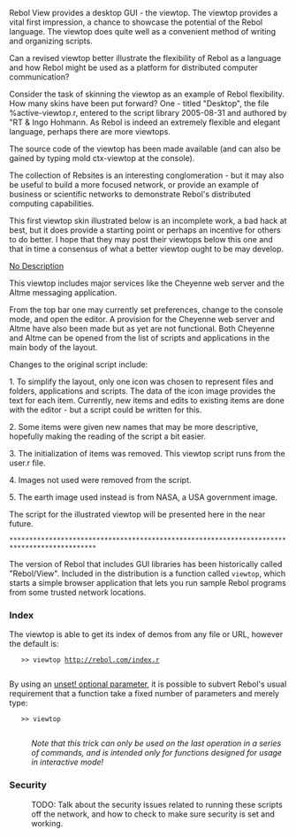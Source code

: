 Rebol View provides a desktop GUI - the viewtop.  The viewtop provides a vital first impression,  a chance to showcase the potential of the Rebol language.  The viewtop does quite well as a convenient method of writing and organizing scripts. 

Can a revised viewtop better illustrate the flexibility of Rebol as a language and how Rebol might be used as a platform for distributed computer communication? 

Consider the task of skinning the viewtop as an example of Rebol flexibility.  How many skins have been put forward?  One - titled "Desktop", the file %active-viewtop.r, entered to the script library 2005-08-31 and authored by "RT & Ingo Hohmann.   As Rebol is indeed an extremely flexible and elegant language, perhaps there are more viewtops. 

The source code of the viewtop has been made available (and can also be gained by typing mold ctx-viewtop at the console). 

The collection of Rebsites is an interesting conglomeration - but it may also be useful to build a more focused network, or provide an example of  business or scientific networks to demonstrate Rebol's distributed computing capabilities.   

This first viewtop skin illustrated below is an incomplete work, a bad hack at best, but it does provide a starting point or perhaps an incentive for others to do better.   I hope that they may post their viewtops  below this one and that in time a consensus  of what a better viewtop ought to be may develop.

[[images/Screen.png|No Description]]


This viewtop includes major services like the Cheyenne web server and the Altme messaging application. 

From the top bar one may currently set preferences, change to the console mode, and open the editor.  A provision for the Cheyenne web server and Altme have also been made but as yet are not functional.  Both Cheyenne and Altme can be opened from the list of scripts and applications in the main body of the layout.

Changes to the original script include:

1.  To simplify the layout, only one icon was chosen to represent files and folders, applications and scripts.  The data of the icon image provides the text for each item.  Currently, new items and edits to existing items are done with the editor - but a script could be written for this. 

2.  Some items were given new names that may be more descriptive, hopefully making the reading of the script a bit easier.

3.  The initialization of items was removed.  This viewtop script runs from the user.r file.

4.  Images not used were removed from the script.

5.  The earth image used instead is from NASA, a USA government image.

 


The script for the illustrated viewtop will be presented here in the near future.  
 ********************************************************************************************



The version of Rebol that includes GUI libraries has been historically called "Rebol/View".  Included in the distribution is a function called <tt>viewtop</tt>, which starts a simple browser application that lets you run sample Rebol programs from some trusted network locations.

=== Index ===

The viewtop is able to get its index of demos from any file or URL, however the default is:

    >> viewtop http://rebol.com/index.r
    

By using an [http://stackoverflow.com/questions/1544974/rebol-and-unset-optional-parameter unset! optional parameter], it is possible to subvert Rebol's usual requirement that a function take a fixed number of parameters and merely type:

    >> viewtop
    

:''Note that this trick can only be used on the last operation in a series of commands, and is intended only for functions designed for usage in interactive mode!''

=== Security ===

:TODO: Talk about the security issues related to running these scripts off the network, and how to check to make sure security is set and working.